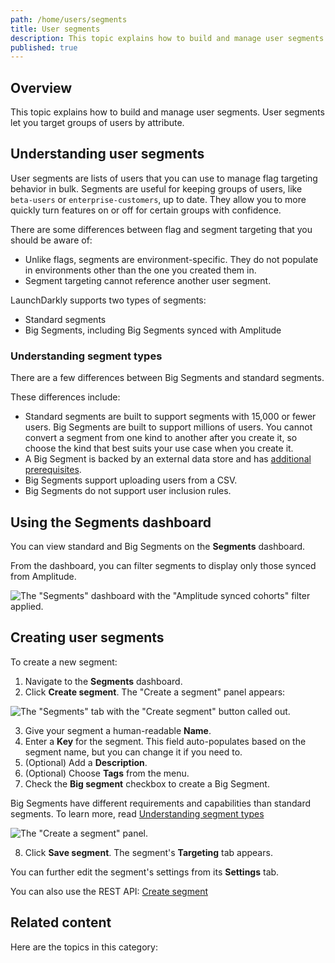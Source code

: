 ```yaml
---
path: /home/users/segments
title: User segments
description: This topic explains how to build and manage user segments. User segments let you target groups of users by attribute.
published: true
---
```


## Overview

This topic explains how to build and manage user segments. User segments let you target groups of users by attribute.

## Understanding user segments

User segments are lists of users that you can use to manage flag targeting behavior in bulk. Segments are useful for keeping groups of users, like `beta-users` or `enterprise-customers`, up to date. They allow you to more quickly turn features on or off for certain groups with confidence.

There are some differences between flag and segment targeting that you should be aware of:

- Unlike flags, segments are environment-specific. They do not populate in environments other than the one you created them in.
- Segment targeting cannot reference another user segment.

LaunchDarkly supports two types of segments:

* Standard segments
* Big Segments, including Big Segments synced with Amplitude

### Understanding segment types

There are a few differences between Big Segments and standard segments.

These differences include:

* Standard segments are built to support segments with 15,000 or fewer users. Big Segments are built to support millions of users. You cannot convert a segment from one kind to another after you create it, so choose the kind that best suits your use case when you create it.
* A Big Segment is backed by an external data store and has [additional prerequisites](/home/users/big-segments#prerequisites).
* Big Segments support uploading users from a CSV.
* Big Segments do not support user inclusion rules.

## Using the Segments dashboard

You can view standard and Big Segments on the **Segments** dashboard.

From the dashboard, you can filter segments to display only those synced from Amplitude.

![The "Segments" dashboard with the "Amplitude synced cohorts" filter applied.](segments-dashboard-amplitude-filter.png)

## Creating user segments

To create a new segment:

1. Navigate to the **Segments** dashboard.
2. Click **Create segment**. The "Create a segment" panel appears:

![The "Segments" tab with the "Create segment" button called out.](segments-new-callout.png)


3. Give your segment a human-readable **Name**.
4. Enter a **Key** for the segment. This field auto-populates based on the segment name, but you can change it if you need to.
5. (Optional) Add a **Description**.
6. (Optional) Choose **Tags** from the menu.
7. Check the **Big segment** checkbox to create a Big Segment.

Big Segments have different requirements and capabilities than standard segments. To learn more, read [Understanding segment types](#understanding-segment-types)

![The "Create a segment" panel.](segments-create.png)

8. Click **Save segment**. The segment's **Targeting** tab appears.

You can further edit the segment's settings from its **Settings** tab.

<LearnMore>

You can also use the REST API: [Create segment](https://apidocs.launchdarkly.com/tag/Segments#operation/postSegment)

</LearnMore>

## Related content
Here are the topics in this category:
<ChildPageList path="/home/users/segments" unsorted="true" />

